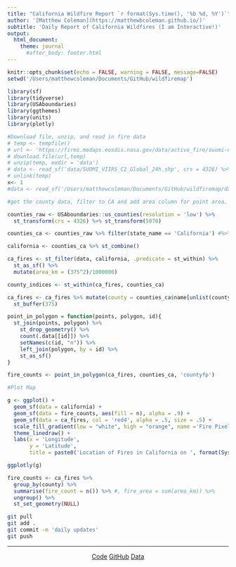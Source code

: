 ```yaml
---
title: "California Wildfire Report `r format(Sys.time(), '%b %d, %Y')`"
author: '[Matthew Coleman](https://matthewbcoleman.github.io/)'
subtitle: 'Daily Report of California Wildfires (I am Interactive!)'
output: 
  html_document:
    theme: journal
      #after_body: footer.html
---
```


```r
knitr::opts_chunk$set(echo = FALSE, warning = FALSE, message=FALSE)
setwd('/Users/matthewcoleman/Documents/GitHub/wildfiremap')
```


```r
library(sf)
library(tidyverse)
library(USAboundaries)
library(ggthemes)
library(units)
library(plotly)
```




```r
#Download file, unzip, and read in fire data
# temp <- tempfile()
# url <- 'https://firms.modaps.eosdis.nasa.gov/data/active_fire/suomi-npp-viirs-c2/shapes/zips/SUOMI_VIIRS_C2_Global_24h.zip'
# download.file(url,temp)
# unzip(temp, exdir = 'data')
# data <- read_sf('data/SUOMI_VIIRS_C2_Global_24h.shp', crs = 4326) %>% st_transform(5070)
# unlink(temp)
x<- 1
#data <- read_sf('/Users/matthewcoleman/Documents/GitHub/wildfiremap/data/SUOMI_VIIRS_C2_Global_24h.shp', crs = 4326) %>% st_transform(5070)
```


```r
#get the county data, filter to CA and add area column for point area.

counties_raw <- USAboundaries::us_counties(resolution = 'low') %>%  
  st_transform(crs = 4326) %>% st_transform(5070)

counties_ca <- counties_raw %>% filter(state_name == 'California') #%>% st_combine() 

california <- counties_ca %>% st_combine() 

ca_fires <- st_filter(data, california, .predicate = st_within) %>% 
  st_as_sf() %>% 
  mutate(area_km = (375^2)/1000000)

county_indices <- st_within(ca_fires, counties_ca)

ca_fires <- ca_fires %>% mutate(county = counties_ca$name[unlist(county_indices)]) %>% 
  st_buffer(375)

```

```r
point_in_polygon = function(points, polygon, id){
  st_join(points, polygon) %>%
    st_drop_geometry() %>%
    count(.data[[id]]) %>%
    setNames(c(id, "n")) %>%
    left_join(polygon, by = id) %>%
    st_as_sf()
}

fire_counts <- point_in_polygon(ca_fires, counties_ca, 'countyfp')
```


```r

#Plot Map

g <- ggplot() +
  geom_sf(data = california) +
  geom_sf(data = fire_counts, aes(fill = n), alpha = .9) +
  geom_sf(data = ca_fires, col = 'red4', alpha = .5, size = .5) +
  scale_fill_gradient(low = "white", high = "orange", name ='Fire Pixel \n Count' ) +
  theme_linedraw() +
  labs(x = 'Longitude',
       y = 'Latitude', 
       title = paste0('Location of Fires in California on ', format(Sys.Date(), format = '%b %d, %Y')) )

ggplotly(g)
```


```r
fire_counts <- ca_fires %>% 
  group_by(county) %>% 
  summarise(fire_count = n()) %>% #, fire_area = sum(area_km)) %>% 
  ungroup() %>% 
  st_set_geometry(NULL)

```




```bash
git pull
git add .
git commit -m 'daily updates'
git push
```

*************************


<center>

[Code](https://github.com/matthewbcoleman/wildfiremap)
[GitHub](https://github.com/matthewbcoleman)
[Data](https://firms.modaps.eosdis.nasa.gov/active_fire/#firms-shapefile)

</center>

